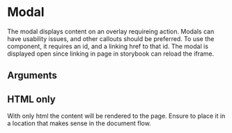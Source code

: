
<Meta title="Components/Modal" component={Modal} argTypes={argTypes} />

# Modal

The modal displays content on an overlay requireing action. Modals can have usability issues, and other callouts should be preferred.
To use the component, it requires an id, and a linking href to that id. The modal is displayed
open since linking in page in storybook can reload the iframe.


<Canvas>
  <Story story={stories.Default} name="Default" />
</Canvas>

## Arguments

<ArgsTable story="Default" />

## HTML only

With only html the content will be rendered to the page. Ensure to place it in a location that makes sense
in the document flow.

<Canvas>
  <Story story={stories.HTML} name="html" />
</Canvas>
